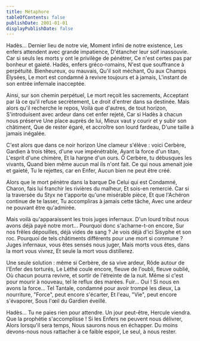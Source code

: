 ```yaml
---
title: Métaphore
tableOfContents: false
publishDate: 2001-01-01
displayPublishDate: false
---
```



<CompositionPage
    imageTitle= "Métaphore - Image generated by ChatGPT"
    imageSrc={imgMetaphore}>
Hadès...
Dernier lieu de notre vie,
Moment infini de notre existence,
Les enfers attendent avec grande impatience,
D'étancher leur soif inassouvie.
Car si seuls les morts y ont le privilège de pénétrer,
Ce n'est certes pas par bonheur et gaieté.
Hadès, enfers gréco-romains,
N'est que souffrance à perpétuité.
Bienheureux, ou mauvais,
Qu'il soit méchant,
Ou aux Champs Élysées,
Le mort est condamné à revivre toujours et à jamais,
L'instant de son entrée infernale inacceptée.

Ainsi, sur son chemin perpétuel,
Le mort reçoit les sacrements,
Acceptant par là ce qu'il refuse secrètement,
Le droit d'entrer dans sa destinée.
Mais alors qu'il recherche le repos,
Voilà que d'autres, de tout horizon,
S'introduisent avec ardeur dans cet enfer rejeté,
Car si Hadès à chacun nous préserve
Une place auprès de lui,
Mieux vaut y courir et y subir son châtiment,
Que de rester égaré, et accroître son lourd fardeau,
D'une taille à jamais inégalée.

C'est alors que dans ce noir horizon
Une clameur s'élève : voici Cerbère,
Gardien à trois têtes, d'une vue impénétrable,
Ayant la force d'un titan,
L'esprit d'une chimère,
Et la hargne d'un ours.
Ô Cerbère, tu débusques les vivants,
Quand bien même aucun mal ils n'ont fait.
Ce qui nous amenait joie et gaieté,
Tu le rejettes, car en Enfer,
Aucun bien ne peut être créé.

Alors que le mort pénètre dans la barque
De Celui qui est Condamné,
Charon, fais lui franchir les rivières du malheur,
Et sois-en remercié.
Car si la traversée du Styx ne t'apporte qu'une misérable pièce,
Et que l'Achéron continue de te lasser,
Tu accompliras à jamais cette tâche,
Avec une ardeur ne pouvant être qu'admirée.

Mais voilà qu'apparaissent les trois juges infernaux.
D'un lourd tribut nous avons déjà payé notre mort...
Pourquoi donc s'acharne-t-on encore,
Sur nos frêles dépouilles, déjà vides de sang ?
Je vois déjà d'ici Sisyphe et son roc.
Pourquoi de tels châtiments différents pour une mort si commune ?
Juges infernaux, vous êtes sensés nous juger,
Mais morts vous êtes, dans la mort vous vivrez,
Et seule la mort vous distillerez.

Une seule solution : même si Cerbère, de sa vive ardeur,
Rôde autour de l'Enfer des torturés,
Le Léthé coule encore, fleuve de l'oubli, fleuve oublié,
Où chacun pourra revivre, et sortir de l'étreinte de la nuit.
Même si c'est pour mourir à nouveau, tel le reflux des marées.
Fuir... Oui ! Si nous en avons la force...
Tel Tantale, condamné pour avoir trompé les dieux,
La nourriture, "Force", peut encore s'écarter,
Et l'eau, "Vie", peut encore s'évaporer,
Sous l'œil du Gardien éveillé.

Hadès... Tu ne paies rien pour attendre.
Un jour peut-être, Hercule viendra.
Que la prophétie s'accomplisse !
Si les Enfers ne peuvent nous délivrer,
Alors lorsqu'il sera temps,
Nous saurons nous en échapper.
Du moins devons-nous nous rattacher à ce faible espoir,
Le seul, à nous rester.
</CompositionPage>